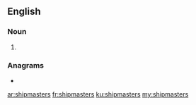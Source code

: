 ==English==

===Noun===
{{head|en|noun plural form}}

# {{plural of|shipmaster|lang=en}}

===Anagrams===
* {{l|en|masterships}}

[[ar:shipmasters]]
[[fr:shipmasters]]
[[ku:shipmasters]]
[[my:shipmasters]]